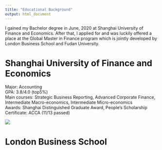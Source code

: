 ```yaml
---
title: "Educational Background"
output: html_document
---
```


I gained my Bachelor degree in June, 2020 at Shanghai University of Finance and Economics. After that, I applied for and was luckily offered a place at the Global Master in Finance program which is jointly developed by London Business School and Fudan University.\ 


# Shanghai University of Finance and Economics\
Major: Accounting\
GPA: 3.8/4.0 (top5%)\
Main courses: Strategic Business Reporting, Advanced Corporate Finance, Intermediate Macro-economics, Intermediate Micro-economics\
Awards:  Shanghai Distinguished Graduate Award, People's Scholarship\
Certificate: ACCA (11/13 passed)

![](02.jpg)

# London Business School

